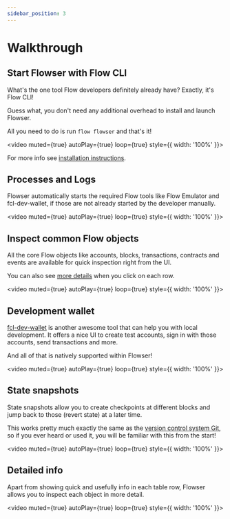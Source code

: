 ```yaml
---
sidebar_position: 3
---
```


# Walkthrough

## Start Flowser with Flow CLI

What's the one tool Flow developers definitely already have? Exactly, it's Flow CLI!

Guess what, you don't need any additional overhead to install and launch Flowser.

All you need to do is run `flow flowser` and that's it!

<video muted={true} autoPlay={true} loop={true} style={{ width: '100%' }}>
    <source src="/startup.mp4" type="video/mp4"/>
</video>

For more info see [installation instructions](/install).

## Processes and Logs

Flowser automatically starts the required Flow tools like Flow Emulator and fcl-dev-wallet,
if those are not already started by the developer manually.

<video muted={true} autoPlay={true} loop={true} style={{ width: '100%' }}>
    <source src="/processes-and-logs.mp4" type="video/mp4"/>
</video>

## Inspect common Flow objects

All the core Flow objects like accounts, blocks, transactions, contracts and events
are available for quick inspection right from the UI.

You can also see [more details](#detailed-info) when you click on each row.

<video muted={true} autoPlay={true} loop={true} style={{ width: '100%' }}>
    <source src="/objects-overview.mp4" type="video/mp4"/>
</video>

## Development wallet

[fcl-dev-wallet](https://github.com/onflow/fcl-dev-wallet) is another awesome tool that can help you with local development.
It offers a nice UI to create test accounts, sign in with those accounts, send transactions and more.

And all of that is natively supported within Flowser!

<video muted={true} autoPlay={true} loop={true} style={{ width: '100%' }}>
    <source src="/fcl-dev-wallet.mp4" type="video/mp4"/>
</video>

## State snapshots

State snapshots allow you to create checkpoints at different blocks and jump back to those (revert state) at a later time.

This works pretty much exactly the same as the [version control system Git](https://git-scm.com),
so if you ever heard or used it, you will be familiar with this from the start!

<video muted={true} autoPlay={true} loop={true} style={{ width: '100%' }}>
    <source src="/snapshots.mp4" type="video/mp4"/>
</video>

## Detailed info

Apart from showing quick and usefully info in each table row,
Flowser allows you to inspect each object in more detail.

<video muted={true} autoPlay={true} loop={true} style={{ width: '100%' }}>
    <source src="/detailed-info.mp4" type="video/mp4"/>
</video>
